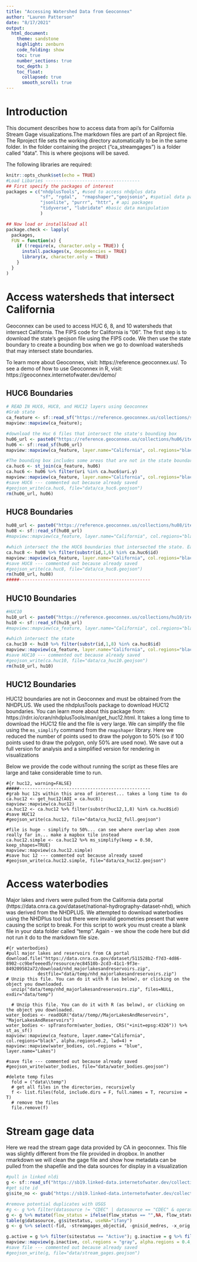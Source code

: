 ```yaml
---
title: "Accessing Watershed Data from Geoconnex"
author: "Lauren Patterson"
date: "8/17/2021"
output: 
  html_document:
    theme: sandstone
    highlight: zenburn
    code_folding: show
    toc: true
    number_sections: true
    toc_depth: 3
    toc_float:
      collapsed: true
      smooth_scroll: true
---
```


# Introduction

This document describes how to access data from api's for California Stream Gage visualizations.The markdown files are part of an Rproject file. The Rproject file sets the working directory automatically to be in the same folder. In the folder containing the project ("ca_streamgages") is a folder called "data". This is where geojsons will be saved.

The following libraries are required:

```r
knitr::opts_chunk$set(echo = TRUE)
#Load Libaries ------------------------------------
## First specify the packages of interest
packages = c("nhdplusTools", #used to access nhdplus data
             "sf", "rgdal",  "rmapshaper","geojsonio", #spatial data packages
             "jsonlite", "purrr", "httr", # api packages
             "tidyverse", "lubridate" #basic data manipulation
             )

## Now load or install&load all
package.check <- lapply(
  packages,
  FUN = function(x) {
    if (!require(x, character.only = TRUE)) {
      install.packages(x, dependencies = TRUE)
      library(x, character.only = TRUE)
    }
  }
)


```


# Access watersheds that intersect California

Geoconnex can be used to access HUC 6, 8, and 10 watersheds that intersect California. The FIPS code for California is "06". The first step is to download the state's geojson file using the FIPS code. We then use the state boundary to create a bounding box when we go to download watersheds that may intersect state boundaries.

To learn more about Geoconnex, visit: https://reference.geoconnex.us/. To see a demo of how to use Geoconnex in R, visit: https://geoconnex.internetofwater.dev/demo/

## HUC6 Boundaries

```r
# READ IN HUC6, HUC8, and HUC12 layers using Geoconnex
#Grab state
ca_feature <- sf::read_sf("https://reference.geoconnex.us/collections/states/items?f=json&properties=STATEFP&STATEFP=06")
mapview::mapview(ca_feature);

#download the Huc 6 files that intersect the state's bounding box
hu06_url <- paste0("https://reference.geoconnex.us/collections/hu06/items?bbox=", paste(sf::st_bbox(ca_feature), collapse = ","), "&limit=400")
hu06 <- sf::read_sf(hu06_url)
mapview::mapview(ca_feature, layer.name="California", col.regions="black", alpha.regions=0.2, lwd=4) + mapview::mapview(hu06, layer.name="HUC6")

#The bounding box includes some areas that are not in the state boundary. Therefore, we join the state with the HUC6 to only include those intersecting the state
ca.huc6 <- st_join(ca_feature, hu06) 
ca.huc6 <- hu06 %>% filter(uri %in% ca.huc6$uri.y)
mapview::mapview(ca_feature, layer.name="California", col.regions="black", alpha.regions=0.2, lwd=4) + mapview::mapview(ca.huc6, layer.name="HUC6")
#save HUC6 --- commented out because already saved
#geojson_write(ca.huc6, file="data/ca_huc6.geojson")
rm(hu06_url, hu06)

```


## HUC8 Boundaries

```r
hu08_url <- paste0("https://reference.geoconnex.us/collections/hu08/items?bbox=", paste(sf::st_bbox(ca_feature), collapse = ","), "&limit=600")
hu08 <- sf::read_sf(hu08_url)
#mapview::mapview(ca_feature, layer.name="California", col.regions="black", alpha.regions=0.2, lwd=4) + mapview::mapview(hu08, layer.name="HUC8")

#which intersect the the HUC6 boundaries that intersected the state. Easiest to use those contained within the hUC6 identifier
ca.huc8 <- hu08 %>% filter(substr(id,1,6) %in% ca.huc6$id)
mapview::mapview(ca_feature, layer.name="California", col.regions="black", alpha.regions=0.2, lwd=4) + mapview::mapview(ca.huc8, layer.name="HUC8")
#save HUC8 --- commented out because already saved
#geojson_write(ca.huc8, file="data/ca_huc8.geojson")
rm(hu08_url, hu08)
#####--------------------------------------------------
```


## HUC10 Boundaries

```r
#HUC10
hu10_url <- paste0("https://reference.geoconnex.us/collections/hu10/items?bbox=", paste(sf::st_bbox(ca_feature), collapse = ","), "&limit=3000")
hu10 <- sf::read_sf(hu10_url)
#mapview::mapview(ca_feature, layer.name="California", col.regions="black", alpha.regions=0.2, lwd=4) + mapview::mapview(hu10, layer.name="HUC10")

#which intersect the state
ca.huc10 <- hu10 %>% filter(substr(id,1,8) %in% ca.huc8$id)
mapview::mapview(ca_feature, layer.name="California", col.regions="black", alpha.regions=0.2, lwd=4) + mapview::mapview(ca.huc10, layer.name="HUC10")
#save HUC10 --- commented out because already saved
#geojson_write(ca.huc10, file="data/ca_huc10.geojson")
rm(hu10_url, hu10)
```


## HUC12 Boundaries

HUC12 boundaries are not in Geoconnex and must be obtained from the NHDPLUS. We used the nhdplusTools package to download HUC12 boundaries. You can learn more about this package from: 
https://rdrr.io/cran/nhdplusTools/man/get_huc12.html.
It takes a long time to download the HUC12 file and the file is very large. We can simplify the file using the `ms_simplify` command from the `rmapshaper` library. Here we reduced the number of points used to draw the polygon to 50% (so if 100 points used to draw the polygon, only 50% are used now). We save out a full version for analysis and a simplified version for rendering in visualizations

Below we provide the code without running the script as these files are large and take considerable time to run.

```
#{r huc12, warning=FALSE}
#####--------------------------------------------------
#grab huc 12s within this area of interest... takes a long time to do 
ca.huc12 <- get_huc12(AOI = ca.huc8); 
mapview::mapview(ca.huc12)
ca.huc12 <- ca.huc12 %>% filter(substr(huc12,1,8) %in% ca.huc8$id)
#save HUC12
#geojson_write(ca.huc12, file="data/ca_huc12_full.geojson")

#file is huge - simplify to 50%... can see where overlap when zoom really far in... make a mapbox tile instead
ca.huc12.simple <- ca.huc12 %>% ms_simplify(keep = 0.50, keep_shapes=TRUE)
mapview::mapview(ca.huc12.simple)
#save huc 12 --- commented out because already saved
#geojson_write(ca.huc12.simple, file="data/ca_huc12.geojson")
```


# Access waterbodies

Major lakes and rivers were pulled from the California data portal (https://data.cnra.ca.gov/dataset/national-hydrography-dataset-nhd), which was derived from the NHDPLUS. We attempted to download waterbodies using the NHDPlus tool but there were invalid geometries present that were causing the script to break. For this script to work you must create a blank file in your data folder called "temp". Again - we show the code here but did not run it do to the markdown file size.

```
#{r waterbodies}
#pull major lakes and reservoirs from CA portal
download.file("https://data.cnra.ca.gov/dataset/511528b2-f7d3-4d86-8902-cc9befeeeed5/resource/ec84510b-2cd3-41c1-9f3e-849209582a72/download/nhd_majorlakesandreservoirs.zip", 
            destfile="data/temp/nhd_majorlakesandreservoirs.zip")
# Unzip this file. You can do it with R (as below), or clicking on the object you downloaded.
  unzip("data/temp/nhd_majorlakesandreservoirs.zip", files=NULL, exdir="data/temp")
  
  # Unzip this file. You can do it with R (as below), or clicking on the object you downloaded.
water_bodies <- readOGR("data//temp//MajorLakesAndReservoirs", "MajorLakesAndReservoirs")
water_bodies <- spTransform(water_bodies, CRS("+init=epsg:4326")) %>% st_as_sf()
mapview::mapview(ca_feature, layer.name="California", col.regions="black", alpha.regions=0.2, lwd=4) + mapview::mapview(water_bodies, col.regions = "blue", layer.name="Lakes")

#save file --- commented out because already saved
#geojson_write(water_bodies, file="data/water_bodies.geojson")

#delete temp files
  fold = ("data\\temp")
  # get all files in the directories, recursively
  f <- list.files(fold, include.dirs = F, full.names = T, recursive = T)
  # remove the files
  file.remove(f)

```


# Stream gage data

Here we read the stream gage data provided by CA in geoconnex. This file was slightly different from the file provided in dropbox. In another rmarkdown we will clean the gage file and show how metadata can be pulled from the shapefile and the data sources for display in a visualization

```r
#pull in linked nldi
g <- sf::read_sf("https://sb19.linked-data.internetofwater.dev/collections/ca_gages/items?limit=5000")
#get site id
g$site_no <- gsub("https://sb19.linked-data.internetofwater.dev/collections/ca_gages/items/","",g$id)

#remove potential duplicates with USGS
#g <- g %>% filter(datasource != "CDEC" | datasource == "CDEC" & operator != "USGS")
g <- g %>% mutate(flow_status = ifelse(flow_status == "",NA, flow_status))
table(g$datasource, g$sitestatus, useNA="ifany")
g <- g %>% select(-fid, -streamgages_objectid, -gnisid_medres, -x_orig, -y_orig, -totdasqkm, -reach_measure, -provider)

g.active = g %>% filter(sitestatus == "Active"); g.inactive = g %>% filter(sitestatus == "Inactive")
mapview::mapview(g.inactive, col.regions = "gray", alpha.regions = 0.4, cex=3, layer.name="Inactive") + mapview::mapview(g.active, col.regions = "blue", alpha.regions = 0.6, cex=4, layer.name = "Active")
#save file --- commented out because already saved
#geojson_write(g, file="data/stream_gages.geojson")
```